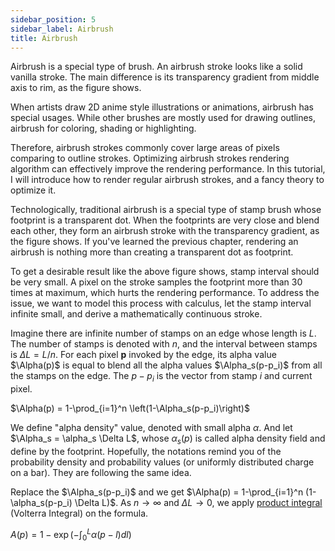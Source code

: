 ```yaml
---
sidebar_position: 5
sidebar_label: Airbrush
title: Airbrush
---
```


Airbrush is a special type of brush.
An airbrush stroke looks like a solid vanilla stroke.
The main difference is its transparency gradient from middle axis to rim, as the figure shows.

When artists draw 2D anime style illustrations or animations, airbrush has special usages.
While other brushes are mostly used for drawing outlines, airbrush for coloring, shading or highlighting.

Therefore, airbrush strokes commonly cover large areas of pixels comparing to outline strokes.
Optimizing airbrush strokes rendering algorithm can effectively improve the rendering performance.
In this tutorial, I will introduce how to render regular airbrush strokes, and a fancy theory to optimize it.

Technologically, traditional airbrush is a special type of stamp brush whose footprint is a transparent dot.
When the footprints are very close and blend each other, they form an airbrush stroke with the transparency gradient, as the figure shows.
If you've learned the previous chapter, rendering an airbrush is nothing more than creating a transparent dot as footprint.

To get a desirable result like the above figure shows, stamp interval should be very small.
A pixel on the stroke samples the footprint more than 30 times at maximum, which hurts the rendering performance.
To address the issue, we want to model this process with calculus, let the stamp interval infinite small, and derive a mathematically continuous stroke.

Imagine there are infinite number of stamps on an edge whose length is $L$.
The number of stamps is denoted with $n$, and the interval between stamps is $\Delta L = L/n$.
For each pixel $\mathbf{p}$ invoked by the edge, its alpha value $\Alpha(p)$ is equal to blend all the alpha values $\Alpha_s(p-p_i)$ from all the stamps on the edge.
The $p - p_i$ is the vector from stamp $i$ and current pixel.

$\Alpha(p) = 1-\prod_{i=1}^n \left(1-\Alpha_s(p-p_i)\right)$

We define "alpha density" value, denoted with small alpha $\alpha$.
And let $\Alpha_s = \alpha_s \Delta L$, whose $\alpha_s(p)$ is called alpha density field and define by the footprint.
Hopefully, the notations remind you of the probability density and probability values (or uniformly distributed charge on a bar).
They are following the same idea.

Replace the $\Alpha_s(p-p_i)$ and we get $\Alpha(p) = 1-\prod_{i=1}^n (1-\alpha_s(p-p_i) \Delta L)$.
As $n\rightarrow \infty$ and $\Delta L \rightarrow 0$, we apply [product integral](https://en.wikipedia.org/wiki/Product_integral) (Volterra Integral) on the formula.

$A(p) = 1 - \exp\left(-\int_0^L \alpha(p - l) dl \right)$
